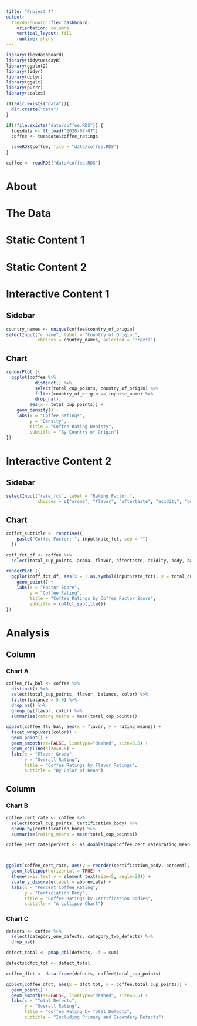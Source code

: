 ```yaml
---
title: "Project 4"
output: 
  flexdashboard::flex_dashboard:
    orientation: columns
    vertical_layout: fill
    runtime: shiny
---
```


```r
library(flexdashboard)
library(tidytuesdayR)
library(ggplot2)
library(tidyr)
library(dplyr)
library(ggalt)
library(purrr)
library(scales)

if(!dir.exists("data")){
  dir.create("data")
}

if(!file.exists("data/coffee.RDS")) {
  tuesdata <- tt_load("2020-07-07")
  coffee <- tuesdata$coffee_ratings

  saveRDS(coffee, file = "data/coffee.RDS")
}

coffee <- readRDS("data/coffee.RDS")
```
# About

# The Data

# Static Content 1

# Static Content 2

# Interactive Content 1
## Sidebar {.sidebar}
```r
country_names <- unique(coffee$country_of_origin)
selectInput("c_name", label = "Country of Origin:",
            choices = country_names, selected = "Brazil")
```

## Chart
```r
renderPlot ({
  ggplot(coffee %>%
           distinct() %>%
           select(total_cup_points, country_of_origin) %>%
           filter(country_of_origin == input$c_name) %>%
           drop_na(), 
         aes(x = total_cup_points)) +
    geom_density() +
    labs(x = "Coffee Ratings",
         y = "Density",
         title = "Coffee Rating Denisty",
         subtitle = "By Country of Origin")
})

```

# Interactive Content 2
## Sidebar {.sidebar}
```r
selectInput("rate_fct", label = "Rating Factor:",
            choices = c("aroma", "flavor", "aftertaste", "acidity", "body", "balance"), selected = "aroma")
```

## Chart
```r
coffct_subtitle <- reactive({
    paste("Coffee Factor: ", input$rate_fct, sep = "")
  })

coff_fct_df <- coffee %>%
  select(total_cup_points, aroma, flavor, aftertaste, acidity, body, balance)

renderPlot ({
  ggplot(coff_fct_df, aes(x = !!as.symbol(input$rate_fct), y = total_cup_points)) +
    geom_point() +
    labs(x = "Factor Score",
         y = "Coffee Rating",
         title = "Coffee Ratings by Coffee Factor Score",
         subtitle = coffct_subtitle())
})

```

# Analysis
## Column {data-width="650"}

### Chart A


```r
coffee_flv_bal <- coffee %>%
  distinct() %>%
  select(total_cup_points, flavor, balance, color) %>%
  filter(balance > 5.0) %>%
  drop_na() %>%
  group_by(flavor, color) %>%
  summarise(rating_means = mean(total_cup_points))

ggplot(coffee_flv_bal, aes(x = flavor, y = rating_means)) +
  facet_wrap(vars(color)) +
  geom_point() +
  geom_smooth(se=FALSE, linetype="dashed", size=0.5) +
  geom_xspline(size=0.5) +
  labs(x = "Flavor Grade",
       y = "Overall Rating",
       title = "Coffee Ratings by Flavor Ratings",
       subtitle = "By Color of Bean")
```

## Column {data-width="350"}

### Chart B

```r
coffee_cert_rate <- coffee %>%
  select(total_cup_points, certification_body) %>%
  group_by(certification_body) %>%
  summarise(rating_means = mean(total_cup_points))

coffee_cert_rate$percent <- as.double(map(coffee_cert_rate$rating_means, function(x) x/100))



ggplot(coffee_cert_rate, aes(y = reorder(certification_body, percent), x = percent)) +
  geom_lollipop(horizontal = TRUE) +
  theme(axis.text.y = element_text(size=5, angle=30)) +
  scale_y_discrete(label = abbreviate) +
  labs(x = "Percent Coffee Rating",
       y = "Cerficiation Body",
       title = "Coffee Ratings by Certification Bodies",
       subtitle = "A Lollipop Chart")
```

### Chart C

```r
defects <- coffee %>%
  select(category_one_defects, category_two_defects) %>%
  drop_na()

defect_total <- pmap_dbl(defects, .f = sum)

defects$dfct_tot <- defect_total

coffee_dfct <- data.frame(defects, coffee$total_cup_points)

ggplot(coffee_dfct, aes(x = dfct_tot, y = coffee.total_cup_points)) + 
  geom_point() +
  geom_smooth(se=FALSE, linetype="dashed", size=0.5) +
  labs(x = "Total Defects",
       y = "Overall Rating",
       title = "Coffee Rating by Total Defects",
       subtitle = "Including Primary and Secondary Defects")
```

